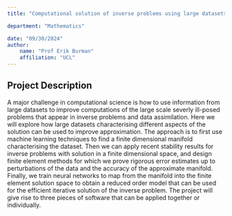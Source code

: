 ```yaml
---
title: "Computational solution of inverse problems using large datasets of low rank"

department: "Mathematics"

date: "09/30/2024"
author: 
    name: "Prof Erik Burman"
    affiliation: "UCL"
---
```

## Project Description

 A major challenge in computational science is how to use information from 
 large datasets to improve computations of the large scale severly ill-posed problems 
 that appear in inverse problems and data assimilation. Here we will explore how large 
 datasets characterising different aspects of the solution can be used to improve approximation. 
 The approach is to first use machine learning techniques to find a finite dimensional 
 manifold characterising the dataset. Then we can apply recent stability results 
 for inverse problems with solution in a finite dimensional space, 
 and design finite element methods for which we prove rigorous error 
 estimates up to perturbations of the data and the accuracy of the 
 approximate manifold. Finally, we train neural networks to map from the manifold 
 into the finite element solution space to obtain a reduced order model that can be used for the 
 efficient iterative solution of the inverse problem. The project will give rise to three pieces of 
 software that can be applied together or individually.
